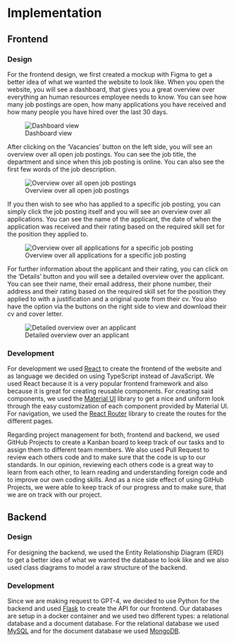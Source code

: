 # Implementation

## Frontend

### Design

For the frontend design, we first created a mockup with Figma to get a better idea of what we wanted the website to look like. When you open the website, you will see a dashboard, that gives you a great overview over everything an human resources employee needs to know. You can see how many job postings are open, how many applications you have received and how many people you have hired over the last 30 days.

![Dashboard view](./images/figma_dashboard.png)

After clicking on the 'Vacancies' button on the left side, you will see an overview over all open job postings. You can see the job title, the department and since when this job posting is online. You can also see the first few words of the job description. 

![Overview over all open job postings](./images/figma_vacancies.png)

If you then wish to see who has applied to a specific job posting, you can simply click the job posting itself and you will see an overview over all applications. You can see the name of the applicant, the date of when the application was received and their rating based on the required skill set for the position they applied to.

![Overview over all applications for a specific job posting](./images/figma_applicants.png)

For further information about the applicant and their rating, you can click on the 'Details' button and you will see a detailed overview over the applicant. You can see their name, their email address, their phone number, their address and their rating based on the required skill set for the position they applied to with a justification and a original quote from their cv. You also have the option via the buttons on the right side to view and download their cv and cover letter.

![Detailed overview over an applicant](./images/figma_applicant_details.png)


### Development

For development we used [React](https://react.dev/) to create the frontend of the website and as language we decided on using TypeScript instead of JavaScript. We used React because it is a very popular frontend framework and also because it is great for creating reusable components. For creating said components, we used the [Material UI](https://mui.com/) library to get a nice and uniform look through the easy customization of each component provided by Material UI. For navigation, we used the [React Router](https://reactrouter.com/en/main) library to create the routes for the different pages.

Regarding project management for both, frontend and backend, we used GitHub Projects to create a Kanban board to keep track of our tasks and to assign them to different team members. We also used Pull Request to review each others code and to make sure that the code is up to our standards. In our opinion, reviewing each others code is a great way to learn from each other, to learn reading and understanding foreign code and to improve our own coding skills. And as a nice side effect of using GitHub Projects, we were able to keep track of our progress and to make sure, that we are on track with our project.


## Backend

### Design

For designing the backend, we used the Entity Relationship Diagram (ERD) to get a better idea of what we wanted the database to look like and we also used class diagrams to model a raw structure of the backend.


### Development

Since we are making request to GPT-4, we decided to use Python for the backend and used [Flask](https://flask.palletsprojects.com/en/2.0.x/) to create the API for our frontend. Our databases are setup in a docker container and we used two different types: a relational database and a document database. For the relational database we used [MySQL](https://www.mysql.com/) and for the document database we used [MongoDB](https://www.mongodb.com/).